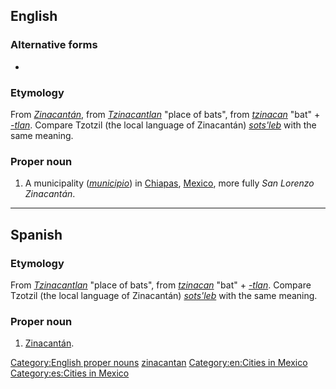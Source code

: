 {{also|Zinacantan}}
==English==
{{wikipedia}}

===Alternative forms===
* {{l|en|Zinacantan}}

===Etymology===
From {{etyl|es|en}} ''[[Zinacantán#Spanish|Zinacantán]]'', from {{etyl|nah|en}} ''[[Tzinacantlan]]'' "place of bats", from ''[[tzinacan]]'' "bat" + ''[[-tlan]]''. Compare Tzotzil (the local language of Zinacantán) ''[[sots'leb]]'' with the same meaning.

===Proper noun===
{{head|en|proper nouns}}

# A municipality (''[[municipio]]'') in [[Chiapas]], [[Mexico]], more fully ''San Lorenzo Zinacantán''.

[[Category:English proper nouns]]
[[Category:English terms spelled with Á|zinacantan]]
[[Category:en:Cities in Mexico]]

----

==Spanish==

===Etymology===
From {{etyl|nah|es}} ''[[Tzinacantlan]]'' "place of bats", from ''[[tzinacan]]'' "bat" + ''[[-tlan]]''. Compare Tzotzil (the local language of Zinacantán) ''[[sots'leb]]'' with the same meaning.

===Proper noun===
{{es-proper noun|m}}

# [[Zinacantán#English|Zinacantán]].

[[Category:es:Cities in Mexico]]